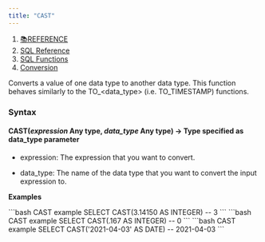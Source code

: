 ```yaml
---
title: "CAST"
---
```


1. [📚REFERENCE](/reference)
2. [SQL Reference](/reference/sql-reference)
3. [SQL Functions](/reference/sql-reference/all-functions)
4. [Conversion](/reference/sql-reference/all-functions/conversion)

Converts a value of one data type to another data type. This function behaves similarly to the TO\_\<data\_type> (i.e. TO\_TIMESTAMP) functions.

### Syntax

#### CAST(*expression* Any type, *data\_type* Any type) → Type specified as data\_type parameter

* expression: The expression that you want to convert.

* data\_type: The name of the data type that you want to convert the input expression to.

**Examples**

<CodeGroup>
  ```bash CAST example
  SELECT CAST(3.14150 AS INTEGER)
  -- 3
  ```
</CodeGroup>

<CodeGroup>
  ```bash CAST example
  SELECT CAST(.167 AS INTEGER)
  -- 0
  ```
</CodeGroup>

<CodeGroup>
  ```bash CAST example
  SELECT CAST('2021-04-03' AS DATE)
  -- 2021-04-03
  ```
</CodeGroup>
